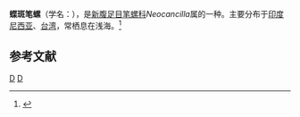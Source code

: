 {{Speciesbox
| taxon = Neocancilla papilio
| binomial_authority = (Link, 1807)
| image = Neocancilla papilio 01.JPG
}}
'''蝶斑笔螺'''（学名：''{{lang|la|Neocancilla papilio}}''），是[[新腹足目|新腹足目]][[笔螺科|笔螺科]]''Neocancilla''属的一种。主要分布于[[印度尼西亚|印度尼西亚]]、[[台湾|台湾]]，常栖息在浅海。<ref>{{cite web|url=http://shell.sinica.edu.tw/chinese/shellbase_detail.php?science_no=1271|title=国际贝库：蝶斑笔螺|publisher=台湾贝类资料库|accessdate=2009-08-11|archive-date=2016-03-04|archive-url=https://web.archive.org/web/20160304112434/http://shell.sinica.edu.tw/chinese/shellbase_detail.php?science_no=1271|dead-url=no}}</ref>

== 参考文献 ==
{{reflist}}
{{taxonbar}}
[[Category:_1807年描述的动物|D]]
[[Category:笔螺科|D]]